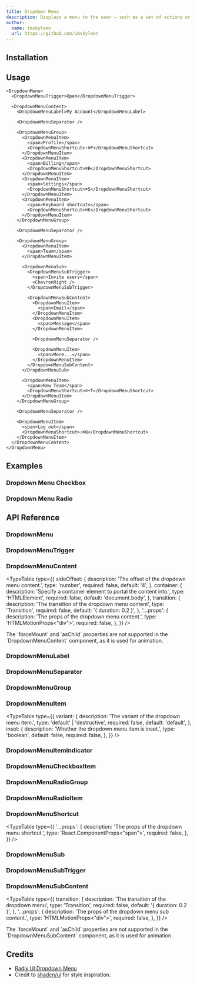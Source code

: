 ```yaml
---
title: Dropdown Menu
description: Displays a menu to the user — such as a set of actions or functions — triggered by a button.
author:
  name: imskyleen
  url: https://github.com/imskyleen
---
```


<ComponentPreview name="demo-components-radix-dropdown-menu" />

## Installation

<ComponentInstallation name="components-radix-dropdown-menu" />

## Usage

```tsx
<DropdownMenu>
  <DropdownMenuTrigger>Open</DropdownMenuTrigger>

  <DropdownMenuContent>
    <DropdownMenuLabel>My Account</DropdownMenuLabel>

    <DropdownMenuSeparator />

    <DropdownMenuGroup>
      <DropdownMenuItem>
        <span>Profile</span>
        <DropdownMenuShortcut>⇧⌘P</DropdownMenuShortcut>
      </DropdownMenuItem>
      <DropdownMenuItem>
        <span>Billing</span>
        <DropdownMenuShortcut>⌘B</DropdownMenuShortcut>
      </DropdownMenuItem>
      <DropdownMenuItem>
        <span>Settings</span>
        <DropdownMenuShortcut>⌘S</DropdownMenuShortcut>
      </DropdownMenuItem>
      <DropdownMenuItem>
        <span>Keyboard shortcuts</span>
        <DropdownMenuShortcut>⌘K</DropdownMenuShortcut>
      </DropdownMenuItem>
    </DropdownMenuGroup>

    <DropdownMenuSeparator />

    <DropdownMenuGroup>
      <DropdownMenuItem>
        <span>Team</span>
      </DropdownMenuItem>

      <DropdownMenuSub>
        <DropdownMenuSubTrigger>
          <span>Invite users</span>
          <ChevronRight />
        </DropdownMenuSubTrigger>

        <DropdownMenuSubContent>
          <DropdownMenuItem>
            <span>Email</span>
          </DropdownMenuItem>
          <DropdownMenuItem>
            <span>Message</span>
          </DropdownMenuItem>

          <DropdownMenuSeparator />

          <DropdownMenuItem>
            <span>More...</span>
          </DropdownMenuItem>
        </DropdownMenuSubContent>
      </DropdownMenuSub>

      <DropdownMenuItem>
        <span>New Team</span>
        <DropdownMenuShortcut>⌘+T</DropdownMenuShortcut>
      </DropdownMenuItem>
    </DropdownMenuGroup>

    <DropdownMenuSeparator />

    <DropdownMenuItem>
      <span>Log out</span>
      <DropdownMenuShortcut>⇧⌘Q</DropdownMenuShortcut>
    </DropdownMenuItem>
  </DropdownMenuContent>
</DropdownMenu>
```

## Examples

### Dropdown Menu Checkbox

<ComponentPreview name="demo-components-radix-dropdown-menu-checkbox" />

### Dropdown Menu Radio

<ComponentPreview name="demo-components-radix-dropdown-menu-radio" />

## API Reference

### DropdownMenu

<div className="flex flex-col gap-2">
<ExternalLink
  href="https://animate-ui.com/docs/primitives/radix/dropdown-menu#dropdownmenu"
  text="Animate UI API Reference - DropdownMenu Primitive"
/>

<ExternalLink
  href="https://www.radix-ui.com/primitives/docs/components/dropdown-menu#root"
  text="Radix UI API Reference - DropdownMenu.Root"
/>
</div>

### DropdownMenuTrigger

<div className="flex flex-col gap-2">
<ExternalLink
  href="https://animate-ui.com/docs/primitives/radix/dropdown-menu#dropdownmenutrigger"
  text="Animate UI API Reference - DropdownMenuTrigger Primitive"
/>

<ExternalLink
  href="https://www.radix-ui.com/primitives/docs/components/dropdown-menu#trigger"
  text="Radix UI API Reference - DropdownMenu.Trigger"
/>
</div>

### DropdownMenuContent

<div className="flex flex-col gap-2">
<ExternalLink
  href="https://animate-ui.com/docs/primitives/radix/dropdown-menu#dropdownmenucontent"
  text="Animate UI API Reference - DropdownMenuContent Primitive"
/>

<ExternalLink
  href="https://www.radix-ui.com/primitives/docs/components/dropdown-menu#content"
  text="Radix UI API Reference - DropdownMenu.Content"
/>
</div>

<TypeTable
  type={{
    sideOffset: {
      description: 'The offset of the dropdown menu content.',
      type: 'number',
      required: false,
      default: '4',
    },
    container: {
      description: 'Specify a container element to portal the content into.',
      type: 'HTMLElement',
      required: false,
      default: 'document.body',
    },
    transition: {
      description: 'The transition of the dropdown menu content',
      type: 'Transition',
      required: false,
      default: '{ duration: 0.2 }',
    },
    '...props': {
      description: 'The props of the dropdown menu content.',
      type: 'HTMLMotionProps<"div">',
      required: false,
    },
  }}
/>

<Callout type="info">
  The `forceMount` and `asChild` properties are not supported in the
  `DropdownMenuContent` component, as it is used for animation.
</Callout>

### DropdownMenuLabel

<div className="flex flex-col gap-2">
<ExternalLink
  href="https://animate-ui.com/docs/primitives/radix/dropdown-menu#dropdownmenulabel"
  text="Animate UI API Reference - DropdownMenuLabel Primitive"
/>

<ExternalLink
  href="https://www.radix-ui.com/primitives/docs/components/dropdown-menu#label"
  text="Radix UI API Reference - DropdownMenu.Label"
/>
</div>

### DropdownMenuSeparator

<div className="flex flex-col gap-2">
<ExternalLink
  href="https://animate-ui.com/docs/primitives/radix/dropdown-menu#dropdownmenuseparator"
  text="Animate UI API Reference - DropdownMenuSeparator Primitive"
/>

<ExternalLink
  href="https://www.radix-ui.com/primitives/docs/components/dropdown-menu#separator"
  text="Radix UI API Reference - DropdownMenu.Separator"
/>
</div>

### DropdownMenuGroup

<div className="flex flex-col gap-2">
<ExternalLink
  href="https://animate-ui.com/docs/primitives/radix/dropdown-menu#dropdownmenuhighlight"
  text="Animate UI API Reference - DropdownMenuHighlight Primitive"
/>

<ExternalLink
  href="https://www.radix-ui.com/primitives/docs/components/dropdown-menu#group"
  text="Radix UI API Reference - DropdownMenu.Group"
/>
</div>

### DropdownMenuItem

<div className="flex flex-col gap-2">
<ExternalLink
  href="https://animate-ui.com/docs/primitives/radix/dropdown-menu#dropdownmenuitem"
  text="Animate UI API Reference - DropdownMenuItem Primitive"
/>

<ExternalLink
  href="https://www.radix-ui.com/primitives/docs/components/dropdown-menu#item"
  text="Radix UI API Reference - DropdownMenu.Item"
/>
</div>

<TypeTable
  type={{
    variant: {
      description: 'The variant of the dropdown menu item.',
      type: 'default' | 'destructive',
      required: false,
      default: 'default',
    },
    inset: {
      description: 'Whether the dropdown menu item is inset.',
      type: 'boolean',
      default: false,
      required: false,
    },
  }}
/>

### DropdownMenuItemIndicator

<div className="flex flex-col gap-2">
<ExternalLink
  href="https://animate-ui.com/docs/primitives/radix/dropdown-menu#dropdownmenuitemindicator"
  text="Animate UI API Reference - DropdownMenuItemIndicator Primitive"
/>

<ExternalLink
  href="https://www.radix-ui.com/primitives/docs/components/dropdown-menu#itemindicator"
  text="Radix UI API Reference - DropdownMenu.ItemIndicator"
/>
</div>

### DropdownMenuCheckboxItem

<div className="flex flex-col gap-2">
<ExternalLink
  href="https://animate-ui.com/docs/primitives/radix/dropdown-menu#dropdownmenucheckboxitem"
  text="Animate UI API Reference - DropdownMenuCheckboxItem Primitive"
/>

<ExternalLink
  href="https://www.radix-ui.com/primitives/docs/components/dropdown-menu#checkboxitem"
  text="Radix UI API Reference - DropdownMenu.CheckboxItem"
/>
</div>

### DropdownMenuRadioGroup

<div className="flex flex-col gap-2">
<ExternalLink
  href="https://animate-ui.com/docs/primitives/radix/dropdown-menu#dropdownmenuradiogroup"
  text="Animate UI API Reference - DropdownMenuRadioGroup Primitive"
/>

<ExternalLink
  href="https://www.radix-ui.com/primitives/docs/components/dropdown-menu#radiogroup"
  text="Radix UI API Reference - DropdownMenu.RadioGroup"
/>
</div>

### DropdownMenuRadioItem

<div className="flex flex-col gap-2">
<ExternalLink
  href="https://animate-ui.com/docs/primitives/radix/dropdown-menu#dropdownmenuradioitem"
  text="Animate UI API Reference - DropdownMenuRadioItem Primitive"
/>

<ExternalLink
  href="https://www.radix-ui.com/primitives/docs/components/dropdown-menu#radioitem"
  text="Radix UI API Reference - DropdownMenu.RadioItem"
/>
</div>

### DropdownMenuShortcut

<ExternalLink
  href="https://animate-ui.com/docs/primitives/radix/dropdown-menu#dropdownmenushortcut"
  text="Animate UI API Reference - DropdownMenuShortcut Primitive"
/>

<TypeTable
  type={{
    '...props': {
      description: 'The props of the dropdown menu shortcut.',
      type: 'React.ComponentProps<"span">',
      required: false,
    },
  }}
/>

### DropdownMenuSub

<div className="flex flex-col gap-2">
<ExternalLink
  href="https://animate-ui.com/docs/primitives/radix/dropdown-menu#dropdownmenusub"
  text="Animate UI API Reference - DropdownMenuSub Primitive"
/>

<ExternalLink
  href="https://www.radix-ui.com/primitives/docs/components/dropdown-menu#sub"
  text="Radix UI API Reference - DropdownMenu.Sub"
/>
</div>

### DropdownMenuSubTrigger

<div className="flex flex-col gap-2">
<ExternalLink
  href="https://animate-ui.com/docs/primitives/radix/dropdown-menu#dropdownmenusubtrigger"
  text="Animate UI API Reference - DropdownMenuSubTrigger Primitive"
/>

<ExternalLink
  href="https://www.radix-ui.com/primitives/docs/components/dropdown-menu#subtrigger"
  text="Radix UI API Reference - DropdownMenu.SubTrigger"
/>
</div>

### DropdownMenuSubContent

<div className="flex flex-col gap-2">
<ExternalLink
  href="https://animate-ui.com/docs/primitives/radix/dropdown-menu#dropdownmenusubcontent"
  text="Animate UI API Reference - DropdownMenuSubContent Primitive"
/>

<ExternalLink
  href="https://www.radix-ui.com/primitives/docs/components/dropdown-menu#subcontent"
  text="Radix UI API Reference - DropdownMenu.SubContent"
/>
</div>

<TypeTable
  type={{
    transition: {
      description: 'The transition of the dropdown menu',
      type: 'Transition',
      required: false,
      default: '{ duration: 0.2 }',
    },
    '...props': {
      description: 'The props of the dropdown menu sub content.',
      type: 'HTMLMotionProps<"div">',
      required: false,
    },
  }}
/>

<Callout type="info">
  The `forceMount` and `asChild` properties are not supported in the
  `DropdownMenuSubContent` component, as it is used for animation.
</Callout>

## Credits

- [Radix UI Dropdown Menu](https://www.radix-ui.com/primitives/docs/components/dropdown-menu)
- Credit to [shadcn/ui](https://ui.shadcn.com/docs/components/dropdown-menu) for style inspiration.
